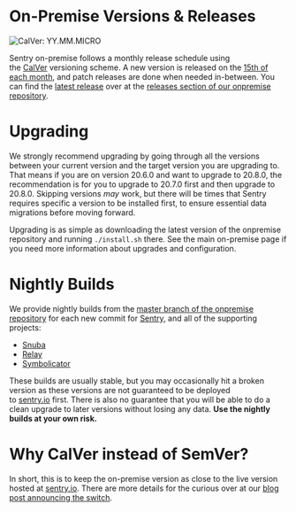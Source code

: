 # On-Premise Versions & Releases

![CalVer: YY.MM.MICRO](https://img.shields.io/badge/calver-YY.MM.MICRO-ad6caa.svg)

Sentry on-premise follows a monthly release schedule using the [CalVer](https://calver.org/#scheme) versioning scheme. A new version is released on the [15th of each month](https://github.com/getsentry/onpremise/blob/704e4c3b5b7360080f79bcfbe26583e5a95ae675/.github/workflows/release.yml#L20-L24), and patch releases are done when needed in-between. You can find the [latest release](https://github.com/getsentry/onpremise/releases/latest) over at the [releases section of our onpremise repository](https://github.com/getsentry/onpremise/releases/).

# Upgrading

We strongly recommend upgrading by going through all the versions between your current version and the target version you are upgrading to. That means if you are on version 20.6.0 and want to upgrade to 20.8.0, the recommendation is for you to upgrade to 20.7.0 first and then upgrade to 20.8.0. Skipping versions *may* work, but there will be times that Sentry requires specific a version to be installed first, to ensure essential data migrations before moving forward.

Upgrading is as simple as downloading the latest version of the onpremise repository and running `./install.sh` there. See the <Link to="/onpremise/">main on-premise page</Link> if you need more information about upgrades and configuration.

# Nightly Builds

We provide nightly builds from the [master branch of the onpremise repository](https://github.com/getsentry/onpremise/) for each new commit for [Sentry](https://github.com/getsentry/sentry), and all of the supporting projects:

- [Snuba](https://github.com/getsentry/snuba)
- [Relay](https://github.com/getsentry/relay)
- [Symbolicator](https://github.com/getsentry/symbolicator)

These builds are usually stable, but you may occasionally hit a broken version as these versions are not guaranteed to be deployed to [sentry.io](http://sentry.io/) first. There is also no guarantee that you will be able to do a clean upgrade to later versions without losing any data. **Use the nightly builds at your own risk.**

# Why CalVer instead of SemVer?

In short, this is to keep the on-premise version as close to the live version hosted at [sentry.io](http://sentry.io/). There are more details for the curious over at our [blog post announcing the switch](https://blog.sentry.io/2020/06/22/self-hosted-sentry-switching-to-calver).
